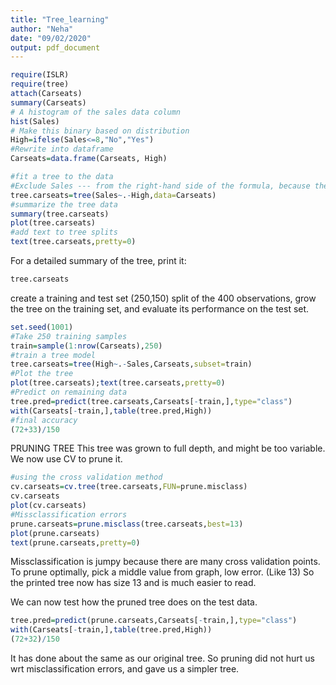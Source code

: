 ```yaml
---
title: "Tree_learning"
author: "Neha"
date: "09/02/2020"
output: pdf_document
---
```

```r
require(ISLR)
require(tree)
attach(Carseats)
summary(Carseats)
# A histogram of the sales data column
hist(Sales)
# Make this binary based on distribution
High=ifelse(Sales<=8,"No","Yes")
#Rewrite into dataframe
Carseats=data.frame(Carseats, High)
```
```r
#fit a tree to the data
#Exclude Sales --- from the right-hand side of the formula, because the response is derived from it.
tree.carseats=tree(Sales~.-High,data=Carseats)
#summarize the tree data
summary(tree.carseats)
plot(tree.carseats)
#add text to tree splits
text(tree.carseats,pretty=0)
```
For a detailed summary of the tree, print it:
```r
tree.carseats
```
create a training and test set (250,150) split of the 400 observations, grow the tree on the training set, and evaluate its performance on the test set.
```r
set.seed(1001)
#Take 250 training samples
train=sample(1:nrow(Carseats),250)
#train a tree model
tree.carseats=tree(High~.-Sales,Carseats,subset=train)
#Plot the tree
plot(tree.carseats);text(tree.carseats,pretty=0)
#Predict on remaining data
tree.pred=predict(tree.carseats,Carseats[-train,],type="class")
with(Carseats[-train,],table(tree.pred,High))
#final accuracy
(72+33)/150
```

PRUNING TREE
This tree was grown to full depth, and might be too variable. We now use CV to prune it.
```r
#using the cross validation method
cv.carseats=cv.tree(tree.carseats,FUN=prune.misclass)
cv.carseats
plot(cv.carseats)
#Missclassification errors
prune.carseats=prune.misclass(tree.carseats,best=13)
plot(prune.carseats)
text(prune.carseats,pretty=0)
```

Missclassification is jumpy because there are many cross validation points.
To prune optimally, pick a middle value from graph, low error. (Like 13)
So the printed tree now has size 13 and is much easier to read.

We can now test how the pruned tree does on the test data.

```r
tree.pred=predict(prune.carseats,Carseats[-train,],type="class")
with(Carseats[-train,],table(tree.pred,High))
(72+32)/150
```
It has done about the same as our original tree. So pruning did not hurt us wrt misclassification errors, and gave us a simpler tree.